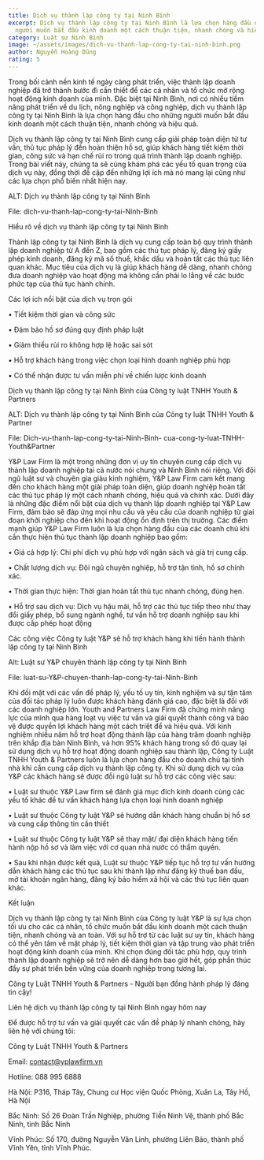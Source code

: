 ```yaml
---
title: Dịch vụ thành lập công ty tại Ninh Bình
excerpt: Dịch vụ thành lập công ty tại Ninh Bình là lựa chọn hàng đầu cho những
  người muốn bắt đầu kinh doanh một cách thuận tiện, nhanh chóng và hiệu quả
category: Luật sư Ninh Bình
image: ~/assets/images/dich-vu-thanh-lap-cong-ty-tai-ninh-binh.png
author: Nguyễn Hoàng Dũng
rating: 5
---
```

Trong bối cảnh nền kinh tế ngày càng phát triển, việc thành lập doanh nghiệp đã trở thành bước đi cần thiết để các cá nhân và tổ chức mở rộng hoạt động kinh doanh của mình. Đặc biệt tại Ninh Bình, nơi có nhiều tiềm năng phát triển về du lịch, nông nghiệp và công nghiệp, dịch vụ thành lập công ty tại Ninh Bình là lựa chọn hàng đầu cho những người muốn bắt đầu kinh doanh một cách thuận tiện, nhanh chóng và hiệu quả.

Dịch vụ thành lập công ty tại Ninh Bình cung cấp giải pháp toàn diện từ tư vấn, thủ tục pháp lý đến hoàn thiện hồ sơ, giúp khách hàng tiết kiệm thời gian, công sức và hạn chế rủi ro trong quá trình thành lập doanh nghiệp. Trong bài viết này, chúng ta sẽ cùng khám phá các yếu tố quan trọng của dịch vụ này, đồng thời đề cập đến những lợi ích mà nó mang lại cũng như các lựa chọn phổ biến nhất hiện nay.

 

ALT: Dịch vụ thành lập công ty tại Ninh Bình

File: dich-vu-thanh-lap-cong-ty-tai-Ninh-Binh

Hiểu rõ về dịch vụ thành lập công ty tại Ninh Bình

Thành lập công ty tại Ninh Bình là dịch vụ cung cấp toàn bộ quy trình thành lập doanh nghiệp từ A đến Z, bao gồm các thủ tục pháp lý, đăng ký giấy phép kinh doanh, đăng ký mã số thuế, khắc dấu và hoàn tất các thủ tục liên quan khác. Mục tiêu của dịch vụ là giúp khách hàng dễ dàng, nhanh chóng đưa doanh nghiệp vào hoạt động mà không cần phải lo lắng về các bước phức tạp của thủ tục hành chính.

Các lợi ích nổi bật của dịch vụ trọn gói

•	Tiết kiệm thời gian và công sức

•	Đảm bảo hồ sơ đúng quy định pháp luật

•	Giảm thiểu rủi ro không hợp lệ hoặc sai sót

•	Hỗ trợ khách hàng trong việc chọn loại hình doanh nghiệp phù hợp

•	Có thể nhận được tư vấn miễn phí về chiến lược kinh doanh

Dịch vụ thành lập công ty tại Ninh Bình của Công ty luật TNHH Youth & Partners

 

ALT: Dịch vụ thành lập công ty tại Ninh Bình của Công ty luật TNHH Youth & Partner 

File: Dich-vu-thanh-lap-cong-ty-tai-Ninh-Binh- cua-cong-ty-luat-TNHH-Youth&Partner 

Y&P Law Firm là một trong những đơn vị uy tín chuyên cung cấp dịch vụ thành lập doanh nghiệp tại cả nước nói chung và Ninh Bình nói riêng. Với đội ngũ luật sư và chuyên gia giàu kinh nghiệm, Y&P Law Firm cam kết mang đến cho khách hàng một giải pháp toàn diện, giúp doanh nghiệp hoàn tất các thủ tục pháp lý một cách nhanh chóng, hiệu quả và chính xác. Dưới đây là những đặc điểm nổi bật của dịch vụ thành lập doanh nghiệp tại Y&P Law Firm, đảm bảo sẽ đáp ứng mọi nhu cầu và yêu cầu của doanh nghiệp từ giai đoạn khởi nghiệp cho đến khi hoạt động ổn định trên thị trường. Các điểm mạnh giúp Y&P Law Firm luôn là lựa chọn hàng đầu của các doanh chủ khi cần thực hiện thủ tục thành lập doanh nghiệp bao gồm:

•	Giá cả hợp lý: Chi phí dịch vụ phù hợp với ngân sách và giá trị cung cấp.

•	Chất lượng dịch vụ: Đội ngũ chuyên nghiệp, hỗ trợ tận tình, hồ sơ chính xác.

•	Thời gian thực hiện: Thời gian hoàn tất thủ tục nhanh chóng, đúng hẹn.

•	Hỗ trợ sau dịch vụ: Dịch vụ hậu mãi, hỗ trợ các thủ tục tiếp theo như thay đổi giấy phép, bổ sung ngành nghề, tư vấn hỗ trợ doanh nghiệp sau khi được cấp phép hoạt động

Các công việc Công ty luật Y&P sẽ hỗ trợ khách hàng khi tiến hành thành lập công ty tại Ninh Bình

 

Alt: Luật sư Y&P chuyên thành lập công ty tại Ninh Bình

File: luat-su-Y&P-chuyen-thanh-lap-cong-ty-tai-Ninh-Binh

Khi đối mặt với các vấn đề pháp lý, yếu tố uy tín, kinh nghiệm và sự tận tâm của đối tác pháp lý luôn được khách hàng đánh giá cao, đặc biệt là đối với các doanh nghiệp lớn. Youth and Partners Law Firm đã chứng minh năng lực của mình qua hàng loạt vụ việc tư vấn và giải quyết thành công và bảo vệ được quyền lợi khách hàng một cách triệt để và hiệu quả.  Với kinh nghiệm nhiều năm hỗ trợ hoạt động thành lập của hàng trăm doanh nghiệp trên khắp địa bàn Ninh Bình, và hơn 95% khách hàng trong số đó quay lại sử dụng dịch vụ hỗ trợ hoạt động doanh nghiệp sau thành lập,  Công ty Luật TNHH Youth & Partners luôn là lựa chọn hàng đầu cho doanh chủ tại tỉnh nhà khi cần cung cấp dịch vụ thành lập công ty. Khi sử dụng dịch vụ của Y&P các khách hàng sẽ được đỗi ngũ luật sư hỗ trợ các công việc sau:

•	Luật sư thuộc Y&P Law firm sẽ đánh giá mục đích kinh doanh cùng các yếu tố khác để tư vấn khách hàng lựa chọn loại hình doanh nghiệp

•	Luật sư thuộc Công ty luật Y&P sẽ hướng dẫn khách hàng chuẩn bị hồ sơ và cung cấp thông tin cần thiết

•	Luật sư thuộc Công ty luật Y&P sẽ thay mặt/ đại diện khách hàng tiến hành nộp hồ sơ và làm việc với cơ quan nhà nước có thẩm quyền.

•	Sau khi nhận được kết quả, Luật sư thuộc Y&P tiếp tục hỗ trợ tư vấn hướng dẫn khách hàng các thủ tục sau khi thành lập như đăng ký thuế ban đầu, mở tài khoản ngân hàng, đăng ký bảo hiểm xã hội và các thủ tục liên quan khác.

Kết luận

Dịch vụ thành lập công ty tại Ninh Bình của Công ty luật Y&P là sự lựa chọn tối ưu cho các cá nhân, tổ chức muốn bắt đầu kinh doanh một cách thuận tiện, nhanh chóng và an toàn. Với sự hỗ trợ từ các luật sư uy tín, khách hàng có thể yên tâm về mặt pháp lý, tiết kiệm thời gian và tập trung vào phát triển hoạt động kinh doanh của mình. Khi chọn đúng đối tác phù hợp, quy trình thành lập doanh nghiệp sẽ trở nên dễ dàng hơn bao giờ hết, góp phần thúc đẩy sự phát triển bền vững của doanh nghiệp trong tương lai.

Công ty Luật TNHH Youth & Partners - Người bạn đồng hành pháp lý đáng tin cậy!

Liên hệ dịch vụ thành lập công ty tại Ninh Bình ngay hôm nay

Để được hỗ trợ tư vấn và giải quyết các vấn đề pháp lý nhanh chóng, hãy liên hệ với chúng tôi:

Công ty Luật TNHH Youth & Partners

Email: contact@yplawfirm.vn

Hotline: 088 995 6888

Hà Nội: P316, Tháp Tây, Chung cư Học viện Quốc Phòng, Xuân La, Tây Hồ, Hà Nội

Bắc Ninh: Số 26 Đoàn Trần Nghiệp, phường Tiền Ninh Vệ, thành phố Bắc Ninh, tỉnh Bắc Ninh

Vĩnh Phúc: Số 170, đường Nguyễn Văn Linh, phường Liên Bảo, thành phố Vĩnh Yên, tỉnh Vĩnh Phúc.
